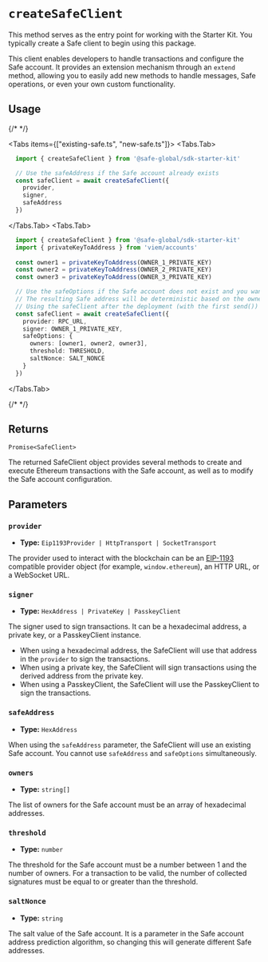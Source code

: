 
# `createSafeClient`

This method serves as the entry point for working with the Starter Kit. You typically create a Safe client to begin using this package. 

This client enables developers to handle transactions and configure the Safe account. It provides an extension mechanism through an `extend` method, allowing you to easily add new methods to handle messages, Safe operations, or even your own custom functionality.

## Usage

{/* <!-- vale off --> */}

<Tabs items={["existing-safe.ts", "new-safe.ts"]}>
  <Tabs.Tab>
  ```typescript   
    import { createSafeClient } from '@safe-global/sdk-starter-kit'

    // Use the safeAddress if the Safe account already exists
    const safeClient = await createSafeClient({
      provider,
      signer,
      safeAddress
    })
  ```
  </Tabs.Tab>
  <Tabs.Tab>
  ```typescript 
    import { createSafeClient } from '@safe-global/sdk-starter-kit'
    import { privateKeyToAddress } from 'viem/accounts'
    
    const owner1 = privateKeyToAddress(OWNER_1_PRIVATE_KEY)
    const owner2 = privateKeyToAddress(OWNER_2_PRIVATE_KEY)
    const owner3 = privateKeyToAddress(OWNER_3_PRIVATE_KEY)

    // Use the safeOptions if the Safe account does not exist and you want to deploy a new one.
    // The resulting Safe address will be deterministic based on the owners, threshold, and saltNonce. 
    // Using the safeClient after the deployment (with the first send()) will operate as if you would use the safeAddress.
    const safeClient = await createSafeClient({
      provider: RPC_URL,
      signer: OWNER_1_PRIVATE_KEY,
      safeOptions: {
        owners: [owner1, owner2, owner3],
        threshold: THRESHOLD,
        saltNonce: SALT_NONCE
      }
    })

```
</Tabs.Tab>
</Tabs>

{/* <!-- vale on --> */}

## Returns

`Promise<SafeClient>`

The returned SafeClient object provides several methods to create and execute Ethereum transactions with the Safe account, as well as to modify the Safe account configuration.

## Parameters

### `provider`

- **Type:** `Eip1193Provider | HttpTransport | SocketTransport`

The provider used to interact with the blockchain can be an [EIP-1193](https://eips.ethereum.org/EIPS/eip-1193) compatible provider object (for example, `window.ethereum`), an HTTP URL, or a WebSocket URL.

### `signer`

- **Type:** `HexAddress | PrivateKey | PasskeyClient`

The signer used to sign transactions. It can be a hexadecimal address, a private key, or a PasskeyClient instance.
  - When using a hexadecimal address, the SafeClient will use that address in the `provider` to sign the transactions.
  - When using a private key, the SafeClient will sign transactions using the derived address from the private key.
  - When using a PasskeyClient, the SafeClient will use the PasskeyClient to sign the transactions.

### `safeAddress`

- **Type:** `HexAddress`

When using the `safeAddress` parameter, the SafeClient will use an existing Safe account. You cannot use `safeAddress` and `safeOptions` simultaneously.

### `owners`

- **Type:** `string[]`

The list of owners for the Safe account must be an array of hexadecimal addresses.

### `threshold`

- **Type:** `number`

The threshold for the Safe account must be a number between 1 and the number of owners. For a transaction to be valid, the number of collected signatures must be equal to or greater than the threshold.

### `saltNonce`

- **Type:** `string`

The salt value of the Safe account. It is a parameter in the Safe account address prediction algorithm, so changing this will generate different Safe addresses.
